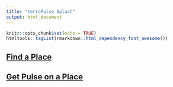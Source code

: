 ```yaml
---
title: "terraPulse Splash"
output: html_document
---
```


```r
knitr::opts_chunk$set(echo = TRUE)
htmltools::tagList(rmarkdown::html_dependency_font_awesome())
```

<h2><a href="https://bdbest.shinyapps.io/terrapulse-gui/">
  <span class="fa-stack fa-lg">
    <i class="fa fa-circle fa-stack-2x"></i>
    <i class="fa fa-map-marker fa-stack-1x fa-inverse"></i>
  </span>
  Find a Place</a></h2>

<h2><a href="https://bdbest.shinyapps.io/terrapulse-dashboard/">
  <span class="fa-stack fa-lg">
    <i class="fa fa-circle fa-stack-2x"></i>
    <i class="fa fa-line-chart fa-stack-1x fa-inverse"></i>
  </span>
  Get Pulse on a Place</a></h2>



